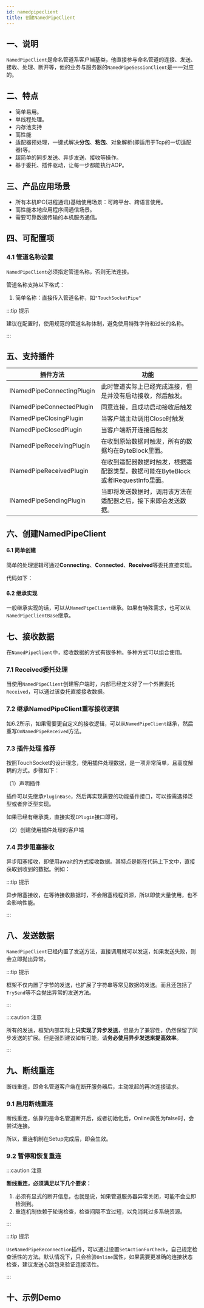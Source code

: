```yaml
---
id: namedpipeclient
title: 创建NamedPipeClient
---
```



<TouchSocketNamedPipeDefinition />


## 一、说明

`NamedPipeClient`是命名管道系客户端基类，他直接参与命名管道的连接、发送、接收、处理、断开等，他的业务与服务器的`NamedPipeSessionClient`是一一对应的。

## 二、特点

- 简单易用。
- 单线程处理。
- 内存池支持
- 高性能
- 适配器预处理，一键式解决**分包**、**粘包**、对象解析(即适用于Tcp的一切适配器)等。
- 超简单的同步发送、异步发送、接收等操作。
- 基于委托、插件驱动，让每一步都能执行AOP。

## 三、产品应用场景

- 所有本机IPC(进程通讯)基础使用场景：可跨平台、跨语言使用。
- 高性能本地应用程序间通信场景。
- 需要可靠数据传输的本机服务通信。

## 四、可配置项

### 4.1 管道名称设置

`NamedPipeClient`必须指定管道名称，否则无法连接。

管道名称支持以下格式：

1. 简单名称：直接传入管道名称，如`"TouchSocketPipe"`

<CustomCodeBlock region="客户端设置命名管道名称"/>

:::tip 提示

建议在配置时，使用规范的管道名称体制，避免使用特殊字符和过长的名称。

:::  

## 五、支持插件

|  插件方法| 功能 |
| --- | --- |
| INamedPipeConnectingPlugin | 此时管道实际上已经完成连接，但是并没有启动接收，然后触发。 |
| INamedPipeConnectedPlugin | 同意连接，且成功启动接收后触发 |
| INamedPipeClosingPlugin | 当客户端主动调用Close时触发 |
| INamedPipeClosedPlugin | 当客户端断开连接后触发 |
| INamedPipeReceivingPlugin | 在收到原始数据时触发，所有的数据均在ByteBlock里面。 |
| INamedPipeReceivedPlugin | 在收到适配器数据时触发，根据适配器类型，数据可能在ByteBlock或者IRequestInfo里面。 |
| INamedPipeSendingPlugin | 当即将发送数据时，调用该方法在适配器之后，接下来即会发送数据。 |

## 六、创建NamedPipeClient

#### 6.1 简单创建

简单的处理逻辑可通过**Connecting**、**Connected**、**Received**等委托直接实现。

代码如下：

<CustomCodeBlock region="创建NamedPipe客户端"/>

#### 6.2 继承实现

一般继承实现的话，可以从`NamedPipeClient`继承。如果有特殊需求，也可以从`NamedPipeClientBase`继承。

<CustomCodeBlock region="从继承创建NamedPipe客户端"/>

## 七、接收数据

在`NamedPipeClient`中，接收数据的方式有很多种。多种方式可以组合使用。

### 7.1 Received委托处理

当使用`NamedPipeClient`创建客户端时，内部已经定义好了一个外置委托`Received`，可以通过该委托直接接收数据。

<CustomCodeBlock region="NamedPipe客户端使用Received异步委托接收数据"/>

### 7.2 继承NamedPipeClient重写接收逻辑

如6.2所示，如果需要更自定义的接收逻辑，可以从`NamedPipeClient`继承，然后重写`OnNamedPipeReceived`方法。

### 7.3 插件处理 <Tag>推荐</Tag>

按照TouchSocket的设计理念，使用插件处理数据，是一项非常简单，且高度解耦的方式。步骤如下：

（1）声明插件

插件可以先继承`PluginBase`，然后再实现需要的功能插件接口，可以按需选择泛型或者非泛型实现。

如果已经有继承类，直接实现`IPlugin`接口即可。

<CustomCodeBlock region="NamedPipe客户端使用插件接收"/>

（2）创建使用插件处理的客户端

<CustomCodeBlock region="NamedPipe客户端配置插件"/>

### 7.4 异步阻塞接收

异步阻塞接收，即使用await的方式接收数据。其特点是能在代码上下文中，直接获取到收到的数据。例如：

<CustomCodeBlock region="NamedPipe客户端异步阻塞接收"/>

:::tip 提示

异步阻塞接收，在等待接收数据时，不会阻塞线程资源，所以即使大量使用，也不会影响性能。

:::  

## 八、发送数据

`NamedPipeClient`已经内置了发送方法，直接调用就可以发送，如果发送失败，则会立即抛出异常。

<CustomCodeBlock region="NamedPipe客户端发送数据"/>

:::tip 提示

框架不仅内置了字节的发送，也扩展了字符串等常见数据的发送。而且还包括了`TrySend`等不会抛出异常的发送方法。

::: 

:::caution 注意

所有的发送，框架内部实际上**只实现了异步发送**，但是为了兼容性，仍然保留了同步发送的扩展。但是强烈建议如有可能，请**务必使用异步发送来提高效率**。

:::  


## 九、断线重连

断线重连，即命名管道客户端在断开服务器后，主动发起的再次连接请求。

### 9.1 启用断线重连

断线重连，依靠的是命名管道断开后，或者初始化后，Online属性为false时，会尝试连接。

所以，重连机制在Setup完成后，即会生效。

<CustomCodeBlock region="NamedPipe客户端启用断线重连"/>

### 9.2 暂停和恢复重连

<CustomCodeBlock region="NamedPipe重连插件暂停重连"/>

:::caution 注意

**断线重连，必须满足以下几个要求：**

1. 必须有显式的断开信息，也就是说，如果管道服务器异常关闭，可能不会立即检测到。
2. 重连机制依赖于轮询检查，检查间隔不宜过短，以免消耗过多系统资源。

:::  

:::tip 提示

`UseNamedPipeReconnection`插件，可以通过设置`SetActionForCheck`，自己规定检查活性的方法。默认情况下，只会检验`Online`属性，如果需要更准确的连接状态检查，建议发送心跳包来验证连接活性。

:::  

## 十、示例Demo

<CardLink link="examples/NamedPipe" isPro="true"/>